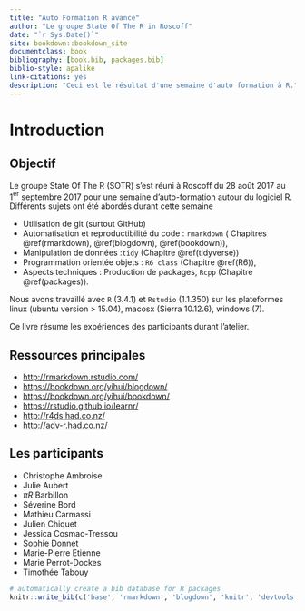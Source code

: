 ```yaml
--- 
title: "Auto Formation R avancé"
author: "Le groupe State Of The R in Roscoff"
date: "`r Sys.Date()`"
site: bookdown::bookdown_site
documentclass: book
bibliography: [book.bib, packages.bib]
biblio-style: apalike
link-citations: yes
description: "Ceci est le résultat d'une semaine d'auto formation à R."
---
```


# Introduction 

## Objectif 

Le groupe State Of The R (SOTR) s'est réuni  à Roscoff du 28 août 2017 au 1$^{\mbox{er}}$ septembre 2017 pour une semaine d'auto-formation autour du logiciel R. Différents sujets ont été abordés durant cette semaine 

  - Utilisation de git (surtout GitHub) 
  - Automatisation et reproductibilité du code : ``rmarkdown`` ( Chapitres \@ref(rmarkdown), \@ref(blogdown), \@ref(bookdown)),
  - Manipulation de données :`` tidy`` (Chapitre \@ref(tidyverse))
  - Programmation orientée objets : ``R6 class`` (Chapitre \@ref(R6)),
  - Aspects techniques : Production de packages, ``Rcpp`` (Chapitre \@ref(packages)). 


Nous avons travaillé avec `R` (3.4.1) et  `Rstudio`  (1.1.350) sur les plateformes 
linux (ubuntu version > 15.04), macosx (Sierra 10.12.6), windows (7).

Ce livre résume les expériences des participants durant l'atelier. 

## Ressources principales 

  - [http://rmarkdown.rstudio.com/](R Markdown website)
  - [https://bookdown.org/yihui/blogdown/](blogdown: Creating Websites with R Markdown)
  - [https://bookdown.org/yihui/bookdown/](bookdown: Creating Books with R Markdown)
  - [https://rstudio.github.io/learnr/](Interactive Tutorial with R)
  - [http://r4ds.had.co.nz/](Le livre R for Data Science)
  - [http://adv-r.had.co.nz/](Advanced R)



## Les participants 

  - Christophe Ambroise
  - Julie Aubert
  - $\pi R$ Barbillon
  - Séverine Bord
  - Mathieu Carmassi
  - Julien Chiquet 
  - Jessica Cosmao-Tressou
  - Sophie Donnet 
  - Marie-Pierre Etienne
  - Marie Perrot-Dockes
  - Timothée Tabouy


```r
# automatically create a bib database for R packages
knitr::write_bib(c('base', 'rmarkdown', 'blogdown', 'knitr', 'devtools', 'tidyverse', 'tidyr', 'dplyr', 'purrr', 'ggplot2', 'R6', 'roxygen2'),file='packages.bib')
```